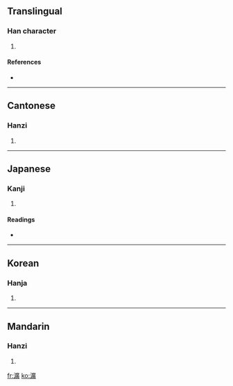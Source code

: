 ==Translingual==

===Han character===
{{Han char|rn=85|rad=水|as=15|sn=18|four=3018<sub>6</sub>|canj=水戈廿金 (EITC)}}

# {{defn|Han|sort=水15}}

====References====
* {{Han ref|kx=0658.370|dkj=18594|dj=1068.310|hdz=31771.100|uh=7007|ud=28679|bh=EFEB|bd=61419}}

----

==Cantonese==

===Hanzi===
{{yue-hanzi|jyut=|y=wong2}}

# {{defn|Cantonese}}

----

==Japanese==

===Kanji===
{{ja-kanji|grade=|rs=水15}}

# {{defn|Japanese}}

====Readings====
* {{ja-readings|on=[[おう]] (ō), [[こう]] (kō)|kun=}}

----

==Korean==

===Hanja===
{{ko-hanja|hangeul=왕|eumhun=|rv=wang|mr=wang|y=wang}}

# {{defn|Korean}}

----

==Mandarin==

===Hanzi===
{{cmn-hanzi|pin=[[chèn]] ([[chen4]]), [[pán]] ([[pan2]]), [[wǎng]] ([[wang3]])|wg=ch'en<sup>4</sup>, p'an<sup>2</sup>, wang<sup>3</sup>}}

# {{defn|Mandarin}}

[[fr:瀇]]
[[ko:瀇]]